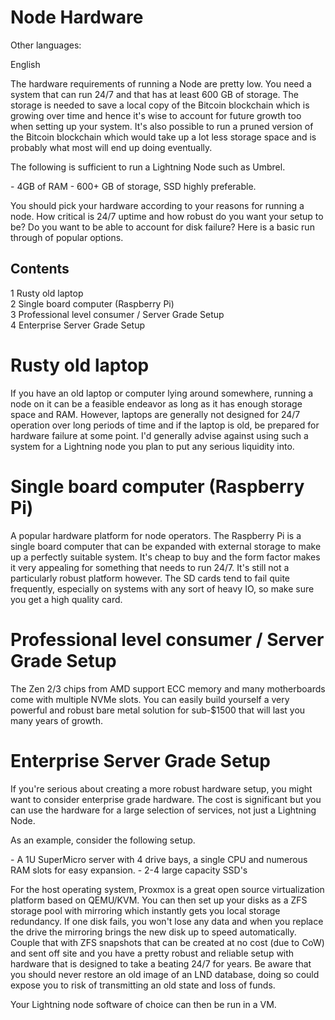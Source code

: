 <span id="node-hardware"></span>
= Node Hardware =

<div class="mw-parser-output">

<div class="mw-pt-languages noprint" lang="en" dir="ltr">

<div class="mw-pt-languages-label">

Other languages:

</div>
<div class="mw-pt-languages-list">

<span class="mw-pt-languages-ui mw-pt-languages-selected mw-pt-progress mw-pt-progress--complete" lang="en">English</span>

</div>

</div>
The hardware requirements of running a Node are pretty low. You need a system that can run 24/7 and that has at least 600 GB of storage. The storage is needed to save a local copy of the Bitcoin blockchain which is growing over time and hence it's wise to account for future growth too when setting up your system. It's also possible to run a pruned version of the Bitcoin blockchain which would take up a lot less storage space and is probably what most will end up doing eventually.

The following is sufficient to run a Lightning Node such as Umbrel.

- 4GB of RAM - 600+ GB of storage, SSD highly preferable.

You should pick your hardware according to your reasons for running a node. How critical is 24/7 uptime and how robust do you want your setup to be? Do you want to be able to account for disk failure? Here is a basic run through of popular options.

<div id="toc" class="toc" role="navigation" aria-labelledby="mw-toc-heading">

<div class="toctitle" lang="en" dir="ltr">

<span id="mw-toc-heading"></span>
== Contents ==

<span class="toctogglespan"></span>

</div>
* [[#Rusty_old_laptop|<span class="tocnumber">1</span> <span class="toctext">Rusty old laptop</span>]]
* [[#Single_board_computer_.28Raspberry_Pi.29|<span class="tocnumber">2</span> <span class="toctext">Single board computer (Raspberry Pi)</span>]]
* [[#Professional_level_consumer_.2F_Server_Grade_Setup|<span class="tocnumber">3</span> <span class="toctext">Professional level consumer / Server Grade Setup</span>]]
* [[#Enterprise_Server_Grade_Setup|<span class="tocnumber">4</span> <span class="toctext">Enterprise Server Grade Setup</span>]]


</div>
<span id="rusty-old-laptop"></span>
= <span id="Rusty_old_laptop" class="mw-headline">Rusty old laptop</span> =

If you have an old laptop or computer lying around somewhere, running a node on it can be a feasible endeavor as long as it has enough storage space and RAM. However, laptops are generally not designed for 24/7 operation over long periods of time and if the laptop is old, be prepared for hardware failure at some point. I'd generally advise against using such a system for a Lightning node you plan to put any serious liquidity into.

<span id="single-board-computer-raspberry-pi"></span>
= <span id="Single_board_computer_(Raspberry_Pi)"></span><span id="Single_board_computer_.28Raspberry_Pi.29" class="mw-headline">Single board computer (Raspberry Pi)</span> =

A popular hardware platform for node operators. The Raspberry Pi is a single board computer that can be expanded with external storage to make up a perfectly suitable system. It's cheap to buy and the form factor makes it very appealing for something that needs to run 24/7. It's still not a particularly robust platform however. The SD cards tend to fail quite frequently, especially on systems with any sort of heavy IO, so make sure you get a high quality card.

<span id="professional-level-consumer-server-grade-setup"></span>
= <span id="Professional_level_consumer_/_Server_Grade_Setup"></span><span id="Professional_level_consumer_.2F_Server_Grade_Setup" class="mw-headline">Professional level consumer / Server Grade Setup</span> =

The Zen 2/3 chips from AMD support ECC memory and many motherboards come with multiple NVMe slots. You can easily build yourself a very powerful and robust bare metal solution for sub-$1500 that will last you many years of growth.

<span id="enterprise-server-grade-setup"></span>
= <span id="Enterprise_Server_Grade_Setup" class="mw-headline">Enterprise Server Grade Setup</span> =

If you're serious about creating a more robust hardware setup, you might want to consider enterprise grade hardware. The cost is significant but you can use the hardware for a large selection of services, not just a Lightning Node.

As an example, consider the following setup.

- A 1U SuperMicro server with 4 drive bays, a single CPU and numerous RAM slots for easy expansion. - 2-4 large capacity SSD's

For the host operating system, Proxmox is a great open source virtualization platform based on QEMU/KVM. You can then set up your disks as a ZFS storage pool with mirroring which instantly gets you local storage redundancy. If one disk fails, you won't lose any data and when you replace the drive the mirroring brings the new disk up to speed automatically. Couple that with ZFS snapshots that can be created at no cost (due to CoW) and sent off site and you have a pretty robust and reliable setup with hardware that is designed to take a beating 24/7 for years. Be aware that you should never restore an old image of an LND database, doing so could expose you to risk of transmitting an old state and loss of funds.

Your Lightning node software of choice can then be run in a VM.


</div>
